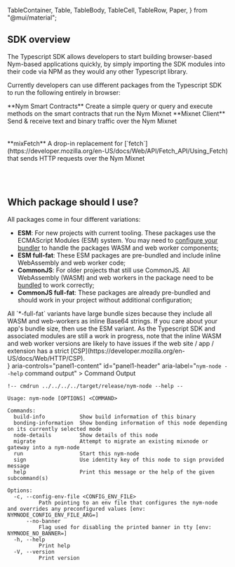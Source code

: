   TableContainer,
  Table,
  TableBody,
  TableCell,
  TableRow,
  Paper,
} from "@mui/material";

## SDK overview

The Typescript SDK allows developers to start building browser-based Nym-based applications quickly, by simply importing the SDK modules into their code via NPM as they would any other Typescript library.

Currently developers can use different packages from the Typescript SDK to run the following entirely in browser:

<TableContainer component={Paper}>
  <Table>
    <TableBody>
      <TableRow>
        <TableCell>**Nym Smart Contracts**</TableCell>
        <TableCell>
          Create a simple query or query and execute methods on the smart
          contracts that run the Nym Mixnet
        </TableCell>
        <TableCell>
          <NPMLink packageName={"@nymproject/contract-clients"} kind={"esm"} />
        </TableCell>
      </TableRow>
      <TableRow>
        <TableCell>**Mixnet Client**</TableCell>
        <TableCell>
          Send & receive text and binary traffic over the Nym Mixnet
        </TableCell>
        <TableCell>
          <NPMLink packageName={"@nymproject/sdk"} kind={"esm"} />
          <br />
          <NPMLink
            packageName={"@nymproject/sdk-full-fat"}
            kind={"esm"}
            preBundled
          />
          <br />
          <NPMLink packageName={"@nymproject/sdk-commonjs"} kind={"cjs"} />
          <br />
          <NPMLink
            packageName={"@nymproject/sdk-full-fat-commonjs"}
            kind={"cjs"}
            preBundled
          />
        </TableCell>
      </TableRow>
      <TableRow>
        <TableCell>**mixFetch**</TableCell>
        <TableCell>
          A drop-in replacement for
          [`fetch`](https://developer.mozilla.org/en-US/docs/Web/API/Fetch_API/Using_Fetch)
          that sends HTTP requests over the Nym Mixnet
        </TableCell>
        <TableCell>
          <NPMLink packageName={"@nymproject/mix-fetch"} kind={"esm"} />
          <br />
          <NPMLink
            packageName={"@nymproject/mix-fetch-full-fat"}
            kind={"esm"}
            preBundled
          />
          <br />
          <NPMLink
            packageName={"@nymproject/mix-fetch-commonjs"}
            kind={"cjs"}
          />
          <br />
          <NPMLink
            packageName={"@nymproject/mix-fetch-full-fat-commonjs"}
            kind={"cjs"}
            preBundled
          />
        </TableCell>
      </TableRow>
    </TableBody>
  </Table>
</TableContainer>

## Which package should I use?

All packages come in four different variations:

- **ESM**: For new projects with current tooling. These packages use the ECMAScript Modules (ESM) system. You may need to [configure your bundler](./bundling/bundling) to handle the packages WASM and web worker components;
- **ESM full-fat**: These ESM packages are pre-bundled and include inline WebAssembly and web worker code;
- **CommonJS**: For older projects that still use CommonJS. All WebAssembly (WASM) and web workers in the package need to be [bundled](./bundling/bundling) to work correctly;
- **CommonJS full-fat**: These packages are already pre-bundled and should work in your project without additional configuration;

<Callout type="warning" emoji="🥛">
  All `*-full-fat` variants have large bundle sizes because they include all
  WASM and web-workers as inline Base64 strings. If you care about your app's
  bundle size, then use the ESM variant.
</Callout>

<Callout type="info" emoji="⚠️">
  As the Typescript SDK and associated modules are still a work in progress,
  note that the inline WASM and web worker versions are likely to have issues if
  the web site / app / extension has a strict
  [CSP](https://developer.mozilla.org/en-US/docs/Web/HTTP/CSP).
</Callout>
  <br />
<Accordion>
  <AccordionSummary
          expandIcon={<ExpandMoreIcon />}
          aria-controls="panel1-content"
          id="panel1-header"
          aria-label="<code>nym-node --help</code> command output"
        >
          Command Output
  </AccordionSummary>
  <AccordionDetails>

```
!-- cmdrun ../../../../target/release/nym-node --help --

Usage: nym-node [OPTIONS] <COMMAND>

Commands:
  build-info           Show build information of this binary
  bonding-information  Show bonding information of this node depending on its currently selected mode
  node-details         Show details of this node
  migrate              Attempt to migrate an existing mixnode or gateway into a nym-node
  run                  Start this nym-node
  sign                 Use identity key of this node to sign provided message
  help                 Print this message or the help of the given subcommand(s)

Options:
  -c, --config-env-file <CONFIG_ENV_FILE>
          Path pointing to an env file that configures the nym-node and overrides any preconfigured values [env: NYMNODE_CONFIG_ENV_FILE_ARG=]
      --no-banner
          Flag used for disabling the printed banner in tty [env: NYMNODE_NO_BANNER=]
  -h, --help
          Print help
  -V, --version
          Print version
```

  </AccordionDetails>
</Accordion>
